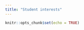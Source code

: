 ```yaml
---
title: "Student interests"
---
```


```r
knitr::opts_chunk$set(echo = TRUE)
```

<!-- ### Julian Scheffer -->

<!-- #### Papers -->

<!-- - Crockett, M. J., Siegel, J. Z., Kurth-Nelson, Z., Dayan, P., & Dolan, R. J. (2017). Moral transgressions corrupt neural representations of value. Nature Neuroscience, 20(6), 879-885. doi:10.1038/nn.4557. -->
<!-- - Wang, S., Yu, R., Tyszka, J. M., Zhen, S., Kovach, C., Sun, S., ... & Mamelak, A. N. (2017). The human amygdala parametrically encodes the intensity of specific facial emotions and their categorical ambiguity. Nature Communications, 8, 1-13. doi:10.1038/ncomms14821. -->

<!-- #### Concepts -->

<!-- - Computational Modeling -->
<!-- - Value-Based Decision-Making  -->
<!-- - Empathy and Compassion -->

<!-- ### Alicia Vallorani -->

<!-- #### Papers -->

<!-- - Tóth, B., Urbán, G., Háden, G. P., Márk, M., Török, M., Stam, C. J., & Winkler, I. (2017). Large-scale network organization of EEG functional connectivity in newborn infants. Human brain mapping, 38(8), 4019–4033. Retrieved from http://dx.doi.org/10.1002/hbm.23645 -->
<!-- - Schmälzle, R., Brook O’Donnell, M., Garcia, J. O., Cascio, C. N., Bayer, J., Bassett, D. S., Vettel, J. M., et al. (2017). Brain connectivity dynamics during social interaction reflect social network structure. Proceedings of the National Academy of Sciences of the United States of America, 114(20), 5153–5158. Retrieved from http://dx.doi.org/10.1073/pnas.1616130114 -->

<!-- #### Concepts -->

<!-- I have a basic understanding of functional connectivity, but I would like to understand it at a deeper level. What computations are used to assess connectivity and networks, etc.? Also, what are some key differences between EEG and MRI functional connectivity? Do they provide us with comparable information? Or are they significantly different as in ERP vs fMRI? -->

<!-- #### Information processing model -->

<!-- Early Peer Rejection -->

<!-- I imagine in some cases this may function as a sort of feedback loop (Ladd, 2006). Some children may be more sensitive to or aroused by inputs from the environment. This may look like hyperactivity in the amygdala and/or reduced top-down control from prefrontal cortical structures. Due to their sensitivity to the environment, they may be less likely to approach novelty, including new social situations (Fox, Snidman, Haas, Degnan, & Kagan, 2015). This output behavior impacts their environment as peers will -->
<!-- be more likely to form relationships with other children who are engaging in new social situations. The sensitive child may recognize these signs of impending exclusion which may again elicit internal responses that may exacerbate withdrawal outputs. As the cycle continues, the sensitive child may miss out on important foundational childhood social experiences and thus be slower to recognize or act upon social cues setting them on a course that may eventually lead to peer rejection. -->

<!-- ### Jungtae Soh -->

<!-- #### Papers -->

<!-- - Das, J. P., Kirby, J., & Jarman, R. F. (1975). Simultaneous and successive -->
<!-- synthesis: An alternative model for cognitive abilities. -->
<!-- http://dx.doi.org/10.1037/h0076163 -->
<!-- - Nicholls, M. E., & Cooper, C. J. (1991). Hemispheric differences in the -->
<!-- rates of information processing for simple non-verbal stimuli. Neuropsychologia, 29(7), 677-684. https://doi.org/10.1016/0028-3932(91)90101-D -->

<!-- #### Concepts -->

<!-- - left visual field-right hemisphere (LVF-RH), right visual field-left hemisphere -->
<!-- (RVF-LH) -->
<!-- - information integration -->

<!-- ### Yushuang Liu -->

<!-- #### Papers -->

<!-- - Takashima, A., Bakker, I., van Hell, J. G., Janzen, G., & McQueen, J. M. (2014). Richness of information about novel words influences how episodic and semantic memory networks interact during lexicalization. Neuroimage, 84, 265-278. doi: 10.1016/j.neuroimage.2013.08.023 -->
<!-- - Takashima, A., Bakker, I., Van Hell, J. G., Janzen, G., & McQueen, J. M. (2017). Interaction between episodic and semantic memory networks in the acquisition and consolidation of novel spoken words. Brain and language, 167, 44-60. doi:10.1016/j.bandl.2016.05.009 -->

<!-- #### Concepts -->

<!-- - seed region  -->
<!-- - psycho-physiological interaction (PPI) analysis -->
<!-- - the relationship between functional connectivity and structural Connectivity -->

<!-- #### Information processing model -->

<!-- I would like to understand more about how we learn new vocabulary, both in childhood and adulthood. Regarding inputs, we have different aspects of word forms. In general, we have orthographic, phonological, and semantic information of each word. However, we may acquire these words in different ways. For example, we may learn these words in formal classroom setting (i.e., explicit learning), or simply by overhearing some conversations (i.e., implicit learning). Regarding outputs, it matters whether we can spell, pronounce the word, as well as whether we can articulate the meaning. However, as psycholinguistic studies have revealed, whether the recently learnt words can interact dynamically with existing lexicons is another important output of word learning. For example, after you learn a new word, you may know its spelling, pronunciation and meaning pretty well. However, this novel word may be still isolated in your lexical network. Lastly, the computations involved is the most intriguing but also unknown part. Relating to my question of interest, previous research has suggested that the initial encoding of the novel word information happens in the hippocampus. After a period of offline consolidation, the information gets transferred to neocortex as a place for long-term storage. It is also argued that only after this offline consolidation stage, the new lexicon can interact dynamically with existing lexical network.  -->

<!-- ### Victoria Spring -->

<!-- #### Papers -->

<!-- - Koster-Hale, J., Saxe, R., Dungan, J., &amp; Young, L. L. (2013). Decoding moral -->
<!-- judgments from neural representations of intentions. Proceedings of the National -->
<!-- Academy of Sciences, 110, 5648-5653. doi: 10.1073/pnas.1207992110 -->
<!-- - Lonsdorf, T. B., Golkar, A., Lindström, K. M., Haaker, J., Öhman, A., Schalling, -->
<!-- M., &amp; Ingvar, M. (2014). BDNF val66met affects neural activation pattern during -->
<!-- fear conditioning and 24 h delayed fear recall. Social Cognitive and Affective -->
<!-- Neuroscience, 10, 664-671. https://doi.org/10.1093/scan/nsu102 -->

<!-- #### Concepts -->

<!-- - Brain-derived neurotrophic factor (or neurotrophin in general) -->
<!-- - Multivoxel pattern analysis -->
<!-- - Gaussian random field theory -->

<!-- #### Information processing model -->

<!-- I take a constructionist approach to emotion (see Lindquist et al., 2012), and -->
<!-- would love to better understand the biological and neural functions involved in -->
<!-- emotional experience. Emotion involves both internal and external inputs. -->
<!-- Externally, an individual observes the social environment (including others’ -->
<!-- facial expressions and words) and non-social environment (threats, appetitive -->
<!-- stimuli, etc.). They also perceive external stimuli such as sounds, sights, smells, -->
<!-- etc. in the environment which may be emotionally evocative (e.g., a bad smell -->
<!-- may evoke disgust). Internal inputs include interoceptive sensations such as -->
<!-- pain, temperature, hunger, valence, and signals of arousal such as increased -->
<!-- heartbeat and respiration. Internal inputs also include nonphysiological inputs -->
<!-- like personal learning history with an emotion or emotion-evoking experience -->
<!-- (e.g., past fear conditioning) and conceptual knowledge about emotion drawn -->
<!-- from cultural experience, norms, language used to describe an internal -->
<!-- experience, etc. These internal and external inputs interact in iterative feedback -->
<!-- loops to produce an emotional experience such as anger, disgust, etc., as -->
<!-- individuals map their experiences to known emotion concepts. Outputs include -->
<!-- facial expressions, motor impulses (e.g., approach/avoid/freeze), and also -->
<!-- perhaps intensification of the emotion if feeling—say-- anger makes one angrier. -->

<!-- ### Thomas Crow -->

<!-- #### Papers -->

<!-- - Geller, S. M., & Porges, S. W. (2014). Therapeutic presence: Neurophysiological mechanisms mediating feeling safe in therapeutic relationships. Journal of Psychotherapy Integration, 24(3), 178–192. https://doi.org/10.1037/a0037511 -->
<!-- - Tottenham, N., Hare, T. A., Quinn, B. T., McCarry, T. W., Nurse, M., Gilhooly, T., … Casey, B. (2010). Prolonged institutional rearing is associated with atypically larger amygdala volume and difficulties in emotion regulation. Developmental Science, 13(1), 46. https://doi.org/10.1111/j.1467-7687.2009.00852.x -->

<!-- #### Concepts -->

<!-- - Emotion regulation -->
<!-- - Empathy/Intersubjectivity/the feeling of being connected or attuned to others (especially in psychotherapy) -->
<!-- - Developmental origins of these two aforementioned capacities -->

<!-- #### Information processing model -->

<!-- Rage/extreme anger -->

<!-- - Inputs could be:  -->
<!--     - External: a person aggressing towards the subject; something annoying/frustrating in the environment; a limiting environment -->
<!--     - Internal: certain thoughts or memories -->
<!-- - Computations: -->
<!--     - Appraisal of the situation as threatening, limiting, or somehow goal-blocking -->
<!-- - Output -->
<!--     - Subjective experience of anger; muscle tension and other ANS arousal; behaviors like yelling, stomping, hitting, cutting, etc. -->

<!-- ### Siyuan Huang -->

<!-- #### Papers -->

<!-- - Koob, G. F. &amp; Volkow, N. D. (2016). Neurobiology of addiction: A neurocircuitry -->
<!-- analysis. The Lancet Psychiatric, 3(8), 760-770. Doi: 10.1016/S2215- -->
<!-- 0366(16)00104-8 -->
<!-- - Donamayor, N. Marco-Pallares, J. Heldmann, M., Schoenfeld, M. A. Munte, T. F. -->
<!-- (2011). Temporal dynamics of reward processing revealed by -->
<!-- magnetoencephalography. Human Brain Mapping, 32(12), 2228-2240. Doi: -->
<!-- 10.1002/hbm.21184 -->

<!-- #### Concepts -->

<!-- - addiction -->
<!-- - reward processing -->
<!-- - mesocorticolimbic dopamine system -->

<!-- #### Information processing model -->

<!-- Addictive behavior -->

<!-- For example, an alcohol addict happens to be exposed to an alcohol-related -->
<!-- cue in his daily life, such as seeing an alcohol shop in the street (inputs). This alcohol cue quickly induces enhanced activations in his prefrontal cortex mediated by -->
<!-- glutamate, and his mesolimbic system (e.g., striatum, amygdala) mediated by -->
<!-- dopamine, thereby stimulating strong craving for alcohol in him. In addition, the -->
<!-- addict also experiences difficulties in inhibiting his alcohol-seeking impulses due to a -->
<!-- suppressed GABA-mediated activity in the prefrontal cortex (computations). These -->
<!-- neuroadaptations are a long-term consequence of his exposure to alcohol. As a result, -->
<!-- the addict goes into the alcohol shop and buys a dozen beers, and finishes them in that -->
<!-- single night at home (outputs), although he just decided to abstain from drinking. This -->
<!-- addict cycle prevents him from successful alcohol cessation and maintains his -->
<!-- addictive behaviors. -->

<!-- ### Erin Guty -->

<!-- #### Papers -->

<!-- - Rubinov, M., & Sporns, O. (2010). Complex network measures of brain connectivity: uses and interpretations. Neuroimage, 52(3), 1059-1069. https://doi.org/10.1016/j.neuroimage.2009.10.003 -->
<!-- - Bassett, D. S., & Sporns, O. (2017). Network neuroscience. Nature neuroscience, 20(3), 353. doi:  10.1038/nn.4502 -->

<!-- #### Topics -->

<!-- - Cognitive Reserve vs. Brain Reserve -->
<!-- - Effective Connectivity -->
<!-- - Computational Modeling -->

<!-- #### Information processing model -->

<!-- My lab studies the intersections of neurodegeneration, emotion, and cognition. In one of the populations that we study, Multiple Sclerosis, the incidence rate of depression is around 50% which is much higher than the general population, and also higher than in other populations with chronic illness. One of the mental states that I’m interested in understanding more is depression in this specific population. Main inputs for this mental state include the practical and functional difficulties of living with a debilitating illness which can obviously contribute to a depressive state. Another potential input for this is the neurodegeneration from the disease and how can detrimentally impact limbic and other potential emotion regulation systems in the brain. One of the currently asked questions is how these effects intersect and why some individuals may have the same inputs but different outcomes. The computational piece is still very much up for debate. Our lab studies individual differences that may make individuals more or less vulnerable to depression after an MS diagnosis. From an information processing framework, we could consider each individual’s computations being affected by things such as existing social support or cognitive reserve.  For some individuals, these inputs from having MS can lead to depression which causes typical mental outputs such as sadness, fatigue, irritability, lack of motivation, difficulty concentrating. These can then cause further behavioral outputs such as spending most of one’s free time at home alone or having difficulties at work which have larger implications for a person’s well-being. Also some of these outputs are also symptoms of MS generally, without depression. Disentangling the effect of neurodegeneration versus the added effect of depression on mood and cognition is something I hope to better understand. -->

<!-- ### Dever Carney -->

<!-- #### Papers -->

<!-- - Etkin, A., Pittenger, C., Polan, H.J., Kandel, E.R. (2005). Toward a neurobiology of psychotherapy: Basic science in clinical applications. Journal of Neuropsychiatry and Clinical Neurosciences, 17(2). doi: 10.1176 -->
<!-- - Cuijpers, P. & Gentili, C. (2017). Psychological treatments are as effective as pharmacotherapies in the treatment of adult depression: A summary from Randomized Clinical Trials and neuroscience evidence. Research in Psychotherapy: Psychopathology, Process and Outcome, 20,147-152. -->

<!-- #### Concepts -->

<!-- - How does fluorodeoxyglucose–positron emission tomography (FDG-PET) work?  -->
<!-- - What is basal metabolism? -->
<!-- - What does "activation" mean? How should changes be interpreted? -->
<!-- - What is [SPECT](https://en.wikipedia.org/wiki/Single-photon_emission_computed_tomography)? -->

<!-- ### Berenice Anaya -->

<!-- #### Papers -->

<!-- - Markett, S., Reuter, M., Montag, C., Voigt, G., Lachmann, B., Rudorf, S., . . . -->
<!-- Weber, B. (2014). Assessing the function of the fronto‐parietal attention network: -->
<!-- Insights from resting‐state fMRI and the attentional network test. Human Brain -->
<!-- Mapping, 35(4), 1700-1709. doi:10.1002/hbm.22285 -->
<!-- - Harrewijn, A., Van der Molen, M. J. W., &amp; Westenberg, P. M. (2016). Putative -->
<!-- EEG measures of social anxiety: Comparing frontal alpha asymmetry and -->
<!-- delta–beta cross-frequency correlation. Cognitive, Affective, &amp; Behavioral -->
<!-- Neuroscience, 16(6), 1086-1098. DOI 10.3758/s13415-016-0455-y -->

<!-- #### Concepts -->

<!-- - Executive attention network -->
<!-- - Interconnectivity of the limbic system -->
<!-- - Brain oscillations (in depth methodological function) -->

<!-- #### Information processing model -->

<!-- **Emotion regulation.** -->

<!-- From an information processing perspective, regulation aids in attention focusing and -->
<!-- inhibition of distractors.  -->
<!-- This is especially valuable to children’s transition from preschool to kindergarten, where they are not only learning new concepts but also must adapt to a new environment/routine in the classroom.  -->
<!-- I think we need to consider factors that may constrain the range of development for a regulatory network, such as temperamental reactivity and regulation, which we believe are mostly constitutional or biologically based. -->
<!-- Additionally, we need to take into consideration how early environment, namely parenting, can shape the extent to which this network and its interconnectivity develop effectively.  -->
<!-- Finally, the previous factors may interact and influence each other for continuity or discontinuity in behavioral expression of this regulation neural network. Furthermore, these behavioral expressions (e.g., regulated vs. unregulated behavior) can reinforce the child’s environment (e.g., gaining more friends or further isolation from peers). -->
<!-- Based on the limited knowledge I have, I think the main computational model involved is the crosstalk between limbic system and fronto-parietal networks, which I am interested in diving into for my research work here at PSU. -->

<!-- ### Jason Feldman -->

<!-- #### Papers -->

<!-- - Shaw, P., Malek, M., Watson, B., Sharp, W., Evans, A., & Greenstein, D. (2012). Development of cortical surface area and gyrification in attention-deficit/hyperactivity disorder. Biological psychiatry, 72(3), 191-197. https://doi.org/10.1016/j.biopsych.2012.01.031 -->
<!-- - Fair, D. A., Nigg, J. T., Iyer, S., Bathula, D., Mills, K. L., Dosenbach, N. U. F., … Milham, M. P. (2012). Distinct neural signatures detected for ADHD subtypes after controlling for micro-movements in resting state functional connectivity MRI data. Frontiers in Systems Neuroscience, 6, 80. http://doi.org/10.3389/fnsys.2012.00080 -->

<!-- #### Concepts -->

<!-- - "…it should be noted that if a pathological process affects more than one dimension of cortical structure, then it would be more readily detected by polydimensional metrics that amplify the magnitude of anomalies."  -->
<!-- - "Cortical surface area was measured at the middle cortical surface, which lies at the geometric center between the inner and outer cortical surfaces and thus provides a relatively unbiased representation of sulcal versus gyral regions"   -->
<!-- - what is the importance of differentiating sulcal & gyral regions of the same area (and what are the differences?) -->
<!-- - “Gyrification” -->
<!-- - “By cross-correlating the time series of a particular brain region (seed region) with other regions or voxels, one can determine which regions are “functionally connected.” -->
<!-- -  “correction of odd vs. even slice intensity differences attributable to interleaved acquisition without gaps” – why do odd/even differ? -->
<!-- - Graphical representation of intraindividual functional connectivity/activation variation across cognitive tasks -->

<!-- #### Information processing model -->

<!-- Nonsuicidal self-injury emerges and is maintained by a number of biological and environmental influences. Among the many associated information input sources are cultural or spiritual rituals  (one's own or those inherited from of family), (perceived) stressful situations, or social/environmental influence (e.g., having friends self-injure may induce the desire for someone to do it in order to "fit in"). When these inputs are received, a number of factors influence how it is processed. Biological risk factors (e.g., genetic predisposition, low baseline serotonin levels, trauma-induced HPA dysfunction), social implications (e.g., how concerned is the individual with how others will perceive the act of self-injury), emotional and physiological states (e.g., poor regulation of intense/negative emotions, low endogenous opioid levels, high cortisol levels), and previous experiences (e.g., "last time this helped me calm down") all come into play in determining whether the information input will translate to engaging in self-injury. In addition to the act of self-harm, other resulting outputs include scars, release of endogenous opioids (reinforcing the behavior biologically), reduction of physiological distress, and potentially effecting change in how the individual is perceived. -->

<!-- ### Anna Salomaa -->

<!-- #### Papers -->

<!-- - Engels, A. S., Heller, W., Spielberg, J. M., Warren, S. L., Sutton, B. P., Banich, M. T., & Miller, G. A. (2010). Co-occurring anxiety influences patterns of brain activity in depression. Cognitive, Affective, & Behavioral Neuroscience, 10(1), 141-156. doi:10.3758/CABN.10.1.141 -->
<!-- - Northoff, G. (2012). From emotions to consciousness–a neuro-phenomenal and neuro-relational approach. Frontiers in psychology, 3. doi: 10.3389/fpsyg.2012.00303 -->

<!-- #### Concepts -->

<!-- - Systems involved in psychopathology -->
<!-- - Neuroscience perspectives on explaining phenomenal states, e.g. emotion, consciousness -->
<!-- - How to apply findings from neuroscience to clinical psychology in a useful manner—what implications do activity patterns/neuroanatomy have on treating mental illness? -->

<!-- #### Information processing model -->

<!-- - **Inputs**: The inputs involved in emotion include sensory information about the environment; for example, seeing a bear or hearing a growl.  -->
<!-- - **Processing/computations**: The incoming information will be processed based on learning history, and biological factors such as a genetic-based instinct to recognize dangerous animals. The resulting physiological reactions (e.g., racing heart, sweaty palms), will also be processed to identify the emotion being experienced. These will be used as information to shape motivation. -->
<!-- - **Outputs**: Based on the interpretation of emotional state and shifts in motivation, changes in behavior (running away), facial expressions, and verbal response (tone, diction, content of speech) may occur. -->
